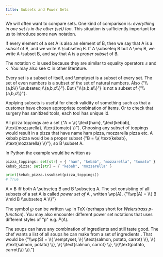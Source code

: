 ```yaml
---
title: Subsets and Power Sets
---
```


<Quoted source="olp">

  We will often want to compare sets. One kind of comparison is: _everything in one set is in the other (set) too_.
  This situation is sufficiently important for us to introduce some new notation.

  <Definition name="Subset">
    If every element of a set <tex>A</tex> is also an element of <tex>B</tex>,
    then we say that <tex>A</tex> is a <em>subset</em> of <tex>B</tex>, and we write <tex>A \subseteq B</tex>.
    If <tex>A \subseteq B</tex> but <tex>A \neq B</tex>,
    we write <tex>A \subset B</tex>,
    and say that <tex>A</tex> is a <em>proper subset</em> of <tex>B</tex>.
  </Definition>

</Quoted>

The notation $\subset$ is used because they are similar to equality operators $\leq$ and $<$. You may also see $\subsetneq$ in other literature.

<Quoted source="olp">
  <Example name="Basics">
    Every set is a subset of itself, and <tex>\emptyset</tex> is a subset of every set.
    The set of even numbers is a subset of the set of natural numbers. Also <tex>{"\\{a,b\\} \\subseteq \\{a,b,c\\}"}</tex>.
    But <tex>{"\\{a,b,e\\}"}</tex> is not a subset of <tex>{"\\{a,b,c\\}"}</tex>.
  </Example>
</Quoted>

Applying subsets is useful for check validity of something such as that a customer have chosen
appropriate combination of items. Or to check that surgery has sanitized tools, each tool has unique id.

<Example name="Pizza toppings">
  All pizza toppings are a set <tex>{"A = \\{ \\text{ham}, \\text{kebab}, \\text{mozzarella}, \\text{tomato} \}"}</tex>.
  Choosing any subset of toppings would result in a pizza that have name ham pizza, mozzarella pizza etc.
  A kebab pizza would be a proper subset <tex>{"B = \\{ \text{kebab}, \\text{mozzarella} \\}"}</tex>, so <tex>B \subset A</tex>.
</Example>

In Python the example would be written as

```python
pizza_toppings: set[str] = { "ham", "kebab", "mozzarella", "tomato" }
kebab_pizza: set[str] = { "kebab", "mozzarella" }

print(kebab_pizza.issubset(pizza_toppings))
# True
```

<Quoted>

<Proposition>
  <tex>A = B</tex>
  iff both <tex>A \subseteq B</tex> and <tex>B \subseteq A</tex>.
</Proposition>

<Definition name="Power Set">
  The set consisting of all subsets of a set <tex>A</tex> is called <em>power set of</em>
  <tex>A</tex>
  , written <tex>\wp(A)</tex>.
  <tex block={true}>{"\\wp(A) = \\{ B \\mid B \\subseteq A \\}"}</tex>
</Definition>

</Quoted>

The symbol $\wp$ can be written `\wp` in TeX (perhaps short for _Weierstrass p-function_).
You may also encounter different power set notations that uses different styles of "p" e.g. $P(A)$.

<Example name="Different soups">
  The soups can have any combination of ingredients and still taste good.
  The chef wants a list of all soups he can make from a set of ingredients <tex
  math="S = \{ \\text{salmon}, \\text{potato}, \\text{carrot} \\}"/>.
  That would be <tex
  blocK={true}>{"\\wp(S) = \\{ \\emptyset, \\{ \\text{salmon, potato, carrot} \\}, \\{ \\text{salmon, potato} \\}, \\{ \\text{salmon, carrot} \\}, \\{\\text{potato, carrot}\\} \\}."}</tex>
</Example>
